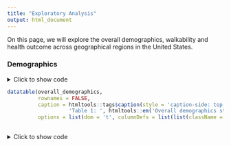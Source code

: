 ```yaml
---
title: "Exploratory Analysis"
output: html_document
---
```


On this page, we will explore the overall demographics, walkability and health outcome across geographical regions in the United States. 

### Demographics

<details>
  <summary>Click to show code</summary>
  
```r

library(tidyverse)
library(DT)

#Explore using final cleaned data
explore_df = read_csv("./data/merge_final.csv")

explore_df = explore_df %>% mutate(sex_female = as.numeric(sex_female), sex_male = as.numeric(sex_male), age_18plus = as.numeric(age_18plus), median_income = as.numeric(median_income), percent_race = as.numeric(percent_race)) %>% separate(name, c("census_track","county", "state"), ",")

#Filter out varibales needed for demographics
demographics_df = explore_df %>% select(sex_female, sex_male, age_18plus, median_income, race, percent_race, county, state)

```

```r

#Get overall demographics statistics
overall_demographics = data.frame(
  Variables = c("Percentage of Female", "Percentage of Male", "Percentage of Adults", "Average of Median Income ($)", "Percentage of White", "Percentage of Black", "Percentage of Asian", "Percentage of Hispanic", "Percentage of more than 2 Races"), 
  Results = c((mean(demographics_df$sex_female, na.rm = TRUE)), 
              (mean(demographics_df$sex_male, na.rm = TRUE)), 
              (mean(demographics_df$age_18plus, na.rm = TRUE)), 
              (mean(demographics_df$median_income, na.rm = TRUE)), 
              (mean((demographics_df %>% filter(race == "white"))$percent_race, na.rm = TRUE)), 
              (mean((demographics_df %>% filter(race == "black"))$percent_race, na.rm = TRUE)), 
              (mean((demographics_df %>% filter(race == "asian"))$percent_race, na.rm = TRUE)), 
              (mean((demographics_df %>% filter(race == "hispanic"))$percent_race, na.rm = TRUE)), 
              (mean((demographics_df %>% filter(race == "2_plus"))$percent_race, na.rm = TRUE)))
)
overall_demographics = overall_demographics %>% mutate(across(where(is.numeric), ~ round(., 2)))

#datatable(overall_demographics, rownames = FALSE)
```
</details>

```r

datatable(overall_demographics, 
          rownames = FALSE, 
          caption = htmltools::tags$caption(style = 'caption-side: top; text-align: left;', 
                    'Table 1: ', htmltools::em('Overall demographics statistics of the dataset.')), 
          options = list(dom = 't', columnDefs = list(list(className = 'dt-center', targets = "_all"))))
          
```

<details>
  <summary>Click to show code</summary>
```r

state_demographics = demographics_df %>% group_by(state) 

```
</details>
 
```r



```
 
 